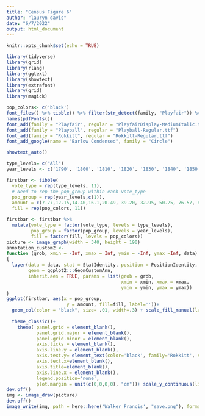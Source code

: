 ```yaml
---
title: "Census Figure 6"
author: "lauryn davis"
date: "6/7/2022"
output: html_document
---
```


```r
knitr::opts_chunk$set(echo = TRUE)
```

```r
library(tidyverse)
library(grid)
library(rlang)
library(ggtext)
library(showtext)
library(extrafont)
library(grid)
library(magick)
```
```r
pop_colors<- c('black')
font_files() %>% tibble() %>% filter(str_detect(family, "Playfair")) %>% pull(file)
names(pdfFonts())
font_add(family = "Playfair", regular = "PlayfairDisplay-MediumItalic.ttf")
font_add(family = "Playball", regular = "Playball-Regular.ttf")
font_add(family = "Rokkitt", regular = "Rokkitt-Regular.ttf")
font_add_google(name = "Barlow Condensed", family = "Circle")

showtext_auto()

type_levels= c("All")
year_levels <- c('1790', '1800', '1810', '1820', '1830', '1840', '1850', '1860', '1870', '1880', '1890')

firstbar <- tibble(
  vote_type = rep(type_levels, 11),
  # Need to rep the pop_group within each vote_type
  pop_group = rep(year_levels,c(1)),
  amount = c(7.77,12.15,14.40,16.1,20.49, 39.20, 32.95, 50.25, 76.57, 83.25, 100),
  fill = rep(pop_colors, 11))

firstbar <- firstbar %>% 
  mutate(vote_type = factor(vote_type, levels = type_levels),
         pop_group = factor(pop_group, levels = year_levels),
         fill = factor(fill, levels = pop_colors))
picture <- image_graph(width = 340, height = 190)
annotation_custom2 <- 
function (grob, xmin = -Inf, xmax = Inf, ymin = -Inf, ymax =Inf, data) 
{
  layer(data = data, stat = StatIdentity, position = PositionIdentity, 
        geom = ggplot2:::GeomCustomAnn, 
        inherit.aes = TRUE, params = list(grob = grob, 
                                          xmin = xmin, xmax = xmax, 
                                          ymin = ymin, ymax = ymax))
}
ggplot(firstbar, aes(x = pop_group, 
                      y = amount, fill=fill, label=''))+
  geom_col(color = "black", size= .01, width=.3) + scale_fill_manual(labels= '', values= pop_colors, name = "") +
  
  theme_classic()+
    theme( panel.grid = element_blank(),
           panel.grid.major = element_blank(),
           panel.grid.minor = element_blank(),
           axis.ticks = element_blank(),
           axis.line.y = element_blank(),
           axis.text.y= element_text(color='black', family='Rokkitt', size=12),
           axis.text.x=element_blank(),
           axis.title=element_blank(),
           axis.line.x = element_blank(),
           legend.position='none',
           plot.margin = unit(c(0,0,0,0), "cm"))+ scale_y_continuous(limits= c(0,101), expand=c(0,0)) + scale_x_discrete(expand=c(0,3)) + coord_flip()
dev.off()
img <- image_draw(picture)
dev.off()
image_write(img, path = here::here('Walker Francis', "save.png"), format = "png")
     

```